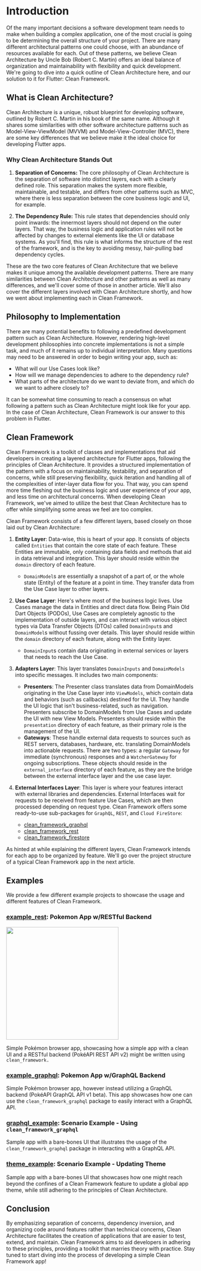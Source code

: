 # Introduction

Of the many important decisions a software development team needs to make when building a complex application, one of the most crucial is going to be determining the overall structure of your project. There are many different architectural patterns one could choose, with an abundance of resources available for each. Out of these patterns, we believe Clean Architecture by Uncle Bob (Robert C. Martin) offers an ideal balance of organization and maintainability with flexibility and quick development. We're going to dive into a quick outline of Clean Architecture here, and our solution to it for Flutter: Clean Framework.

## What is Clean Architecture?

Clean Architecture is a unique, robust blueprint for developing software, outlined by Robert C. Martin in his book of the same name. Although it shares some similarities with other software architecture patterns such as Model-View-ViewModel (MVVM) and Model-View-Controller (MVC), there are some key differences that we believe make it the ideal choice for developing Flutter apps.

### Why Clean Architecture Stands Out

1. **Separation of Concerns:**
The core philosophy of Clean Architecture is the separation of software into distinct layers, each with a clearly defined role. This separation makes the system more flexible, maintainable, and testable, and differs from other patterns such as MVC, where there is less separation between the core business logic and UI, for example.

2. **The Dependency Rule:**
This rule states that dependencies should only point inwards: the innermost layers should not depend on the outer layers. That way, the business logic and application rules will not be affected by changes to external elements like the UI or database systems. As you'll find, this rule is what informs the structure of the rest of the framework, and is the key to avoiding messy, hair-pulling bad dependency cycles.

These are the two core features of Clean Architecture that we believe makes it unique among the available development patterns. There are many similarities between Clean Architecture and other patterns as well as many differences, and we'll cover some of those in another article. We'll also cover the different layers involved with Clean Architecture shortly, and how we went about implementing each in Clean Framework.

## Philosophy to Implementation

There are many potential benefits to following a predefined development pattern such as Clean Architecture. However, rendering high-level development philosophies into concrete implementations is not a simple task, and much of it remains up to individual interpretation. Many questions may need to be answered in order to begin writing your app, such as: 

- What will our Use Cases look like?
- How will we manage dependencies to adhere to the dependency rule? 
- What parts of the architecture do we want to deviate from, and which do we want to adhere closely to?

It can be somewhat time consuming to reach a consensus on what following a pattern such as Clean Architecture might look like for your app. In the case of Clean Architecture, Clean Framework is our answer to this problem in Flutter.

## Clean Framework

Clean Framework is a toolkit of classes and implementations that aid developers in creating a layered architecture for Flutter apps, following the principles of Clean Architecture. It provides a structured implementation of the pattern with a focus on maintainability, testability, and separation of concerns, while still preserving flexibility, quick iteration and handling all of the complexities of inter-layer data flow for you. That way, you can spend more time fleshing out the business logic and user experience of your app, and less time on architectural concerns. When developing Clean Framework, we've aimed to utilize the best that Clean Architecture has to offer while simplifying some areas we feel are too complex.

Clean Framework consists of a few different layers, based closely on those laid out by Clean Architecture:
1. **Entity Layer**: Data-wise, this is heart of your app. It consists of objects called `Entities` that contain the core state of each feature. These Entities are immutable, only containing data fields and methods that aid in data retrieval and integration. This layer should reside within the `domain` directory of each feature.

    - `DomainModel`s are essentially a snapshot of a part of, or the whole state (Entity) of the feature at a point in time. They transfer data from the Use Case layer to other layers.
2. **Use Case Layer**: Here's where most of the business logic lives. Use Cases manage the data in Entities and direct data flow. Being Plain Old Dart Objects (PODOs), Use Cases are completely agnostic to the implementation of outside layers, and can interact with various object types via Data Transfer Objects (DTOs) called `DomainInput`s and `DomainModel`s without fussing over details. This layer should reside within the `domain` directory of each feature, along with the Entity layer.
    - `DomainInput`s contain data originating in external services or layers that needs to reach the Use Case.

3. **Adapters Layer**: This layer translates `DomainInputs` and `DomainModels` into specific messages. It includes two main components:
    - **Presenters**: The Presenter class translates data from DomainModels originating in the Use Case layer into `ViewModels`, which contain data and behaviors (such as callbacks) destined for the UI. They handle the UI logic that isn't business-related, such as navigation. Presenters subscribe to DomainModels from Use Cases and update the UI with new View Models. Presenters should reside within the `presentation` directory of each feature, as their primary role is the management of the UI.
    - **Gateways**: These handle external data requests to sources such as REST servers, databases, hardware, etc. translating DomainModels into actionable requests. There are two types: a regular `Gateway` for immediate (synchronous) responses and a `WatcherGateway` for ongoing subscriptions. These objects should reside in the `external_interface` directory of each feature, as they are the bridge between the external interface layer and the use case layer.

4. **External Interfaces Layer**: This layer is where your features interact with external libraries and dependencies. External Interfaces wait for requests to be received from feature Use Cases, which are then processed depending on request type. Clean Framework offers some ready-to-use sub-packages for `GraphQL`, `REST`, and `Cloud FireStore`:
    - [clean_framework_graphql](https://pub.dev/packages/clean_framework_graphql)
    - [clean_framework_rest](https://pub.dev/packages/clean_framework_rest)
    - [clean_framework_firestore](https://pub.dev/packages/clean_framework_firestore)

As hinted at while explaining the different layers, Clean Framework intends for each app to be organized by feature. We'll go over the project structure of a typical Clean Framework app in the next article.

## Examples

We provide a few different example projects to showcase the usage and different features of Clean Framework.

### [example_rest](https://github.com/AcmeSoftwareLLC/clean_framework_examples/tree/main/example_rest): Pokemon App w/RESTful Backend

<Image src="/assets/pokemon-app.png" caption="Pokemon App" width="300"/>

Simple Pokémon browser app, showcasing how a simple app with a clean UI and a RESTful backend (PokéAPI REST API v2) might be written using `clean_framework.`

### [example_graphql](https://github.com/AcmeSoftwareLLC/clean_framework_examples/tree/main/example_graphql): Pokemon App w/GraphQL Backend

Simple Pokémon browser app, however instead utilizing a GraphQL backend (PokéAPI GraphQL API v1 beta). This app showcases how one can use the `clean_framework_graphql` package to easily interact with a GraphQL API.

### [graphql_example](https://github.com/AcmeSoftwareLLC/clean_framework_examples/tree/main/graphql_example): Scenario Example - Using `clean_framework_graphql`

Sample app with a bare-bones UI that illustrates the usage of the `clean_framework_graphql` package in interacting with a GraphQL API.

### [theme_example](https://github.com/AcmeSoftwareLLC/clean_framework_examples/tree/main/theme_example): Scenario Example - Updating Theme

Sample app with a bare-bones UI that showcases how one might reach beyond the confines of a Clean Framework feature to update a global app theme, while still adhering to the principles of Clean Architecture.

## Conclusion

By emphasizing separation of concerns, dependency inversion, and organizing code around features rather than technical concerns, Clean Architecture facilitates the creation of applications that are easier to test, extend, and maintain. Clean Framework aims to aid developers in adhering to these principles, providing a toolkit that marries theory with practice. Stay tuned to start diving into the process of developing a simple Clean Framework app!